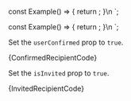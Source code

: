 
const Example() => {
	return <Recipient userName="Recipient name" userEmail="email@example.com" userConfirmed={true} />;
}\n
`;

const Example() => {
	return <Recipient userName="Recipient name" userEmail="email@example.com" isInvited={true} />;
}\n
`;

<Section
	title="Confirmed"
	contained={true}
	border={true}
	style={{ paddingRight: 0, paddingLeft: 0 }}
>
	<p>
		Set the <Code small={true}>userConfirmed</Code> prop to
		<Code small={true}>true</Code>.
	</p>
	<Preview wrapper={true}>
		<Recipient userName="Recipient name" userEmail="email@example.com" userConfirmed={true} />
	</Preview>
	<Snippet language="js">{ConfirmedRecipientCode}</Snippet>
</Section>

<Section
	title="Invited"
	contained={true}
	border={true}
	style={{ paddingRight: 0, paddingLeft: 0 }}
>
	<p>
		Set the <Code small={true}>isInvited</Code> prop to
		<Code small={true}>true</Code>.
	</p>
	<Preview wrapper={true}>
		<Recipient userName="Recipient name" userEmail="email@example.com" isInvited={true} />
	</Preview>
	<Snippet language="js">{InvitedRecipientCode}</Snippet>
</Section>
